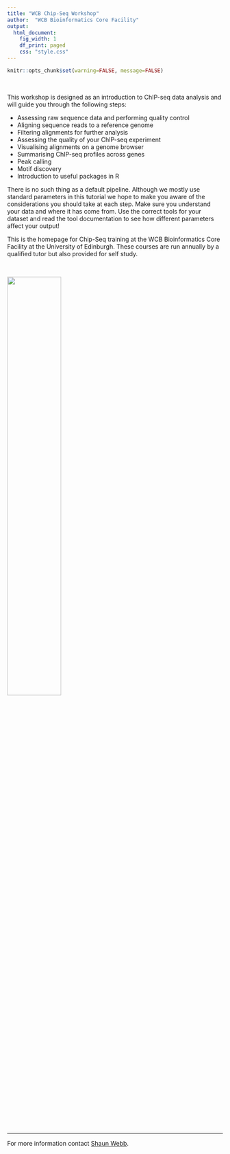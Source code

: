 ```yaml
---
title: "WCB Chip-Seq Workshop"
author:  "WCB Bioinformatics Core Facility"
output:
  html_document:
    fig_width: 1
    df_print: paged
    css: "style.css"
---
```



<head>
<script src="https://kit.fontawesome.com/ece750edd7.js" crossorigin="anonymous"></script>
</head>


```r
knitr::opts_chunk$set(warning=FALSE, message=FALSE)
```

<br>

This workshop is designed as an introduction to ChIP-seq data analysis and will guide you through the following steps:

* Assessing raw sequence data and performing quality control
* Aligning sequence reads to a reference genome
* Filtering alignments for further analysis
* Assessing the quality of your ChIP-seq experiment
* Visualising alignments on a genome browser
* Summarising ChIP-seq profiles across genes
* Peak calling
* Motif discovery
* Introduction to useful packages in R

There is no such thing as a default pipeline. Although we mostly use standard parameters in this tutorial we hope to make you aware of the considerations you should take at each step. Make sure you understand your data and where it has come from. Use the correct tools for your dataset and read the tool documentation to see how different parameters affect your output!

This is the homepage for Chip-Seq training at the WCB Bioinformatics Core Facility at the University of Edinburgh. These courses are run annually by a qualified tutor but also provided for self study.

<br>

![](images/CELL_BIOLOGY_RGB.png){ width=50% }

<br>

----

For more information contact [Shaun Webb](mailto:shaun.webb@ed.ac.uk).